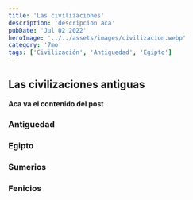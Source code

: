 ```yaml
---
title: 'Las civilizaciones'
description: 'descripcion aca'
pubDate: 'Jul 02 2022'
heroImage: '../../assets/images/civilizacion.webp'
category: '7mo'
tags: ['Civilización', 'Antiguedad', 'Egipto']
---
```


## Las civilizaciones antiguas

**Aca va el contenido del post**

### Antiguedad

### Egipto

### Sumerios

### Fenicios
